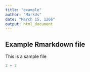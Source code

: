 ```yaml
---
title: "example"
author: "MarkUs"
date: "March 15, 1266"
output: html_document
---
```


## Example Rmarkdown file

This is a sample file

```r
2 + 2
```


